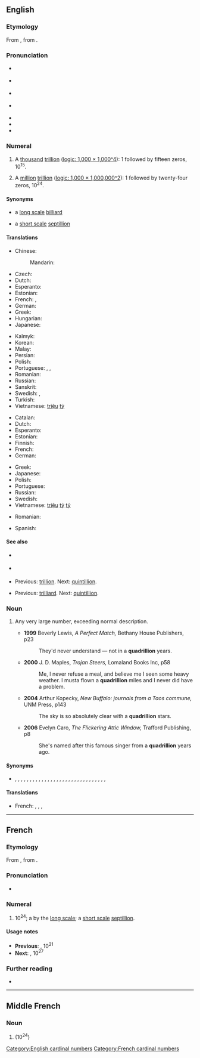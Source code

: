 {{also|Quadrillion}}
==English==
{{wikipedia|long and short scales}}

===Etymology===
From {{etyl|fr|en}} {{m|fr|quadrillion}}, from {{confix|en|quadri|gloss1=four|illion}}.

===Pronunciation===
* {{a|US}} {{IPA|en|/kwɑˈdɹɪli.ən/|/kwɑˈdɹɪljən/}}
* {{a|AU|Scotland}} {{IPA|en|/kwɔˈdɹɪljən/}}
* {{a|NZ}} {{IPA|en|/kwɔˈdɹɘljɘn/}}
* {{a|UK|Ireland|South Africa}} {{IPA|en|/kwɒˈdɹɪljən/|/kwɒˈdʒɹɪljən/}} {{qualifier|the latter may be non-standard}}
* {{audio|en|en-us-quadrillion.ogg|Audio (US)}}
* {{audio|en|en-au-quadrillion.ogg|Audio (AU)}}
* {{rhymes|en|ɪljən}}

===Numeral===
{{head|en|numeral}}

# {{lb|en|US|modern British and Australian|[[w:Long and short scales|short scale]]}} A [[thousand]] [[trillion]] ([https://en.wikipedia.org/wiki/Long_and_short_scales#Comparison logic: 1,000 × 1,000^4]): 1 followed by fifteen zeros, 10<sup>15</sup>.
# {{lb|en|dated|UK|Australia|[[w:Long and short scales|long scale]]}} A [[million]] [[trillion]] ([https://en.wikipedia.org/wiki/Long_and_short_scales#Comparison logic: 1,000 × 1,000,000^2]): 1 followed by twenty-four zeros, 10<sup>24</sup>.

====Synonyms====
* {{sense|10<sup>15</sup>}} a [[w:Long and short scales|long scale]] [[billiard]]
* {{sense|10<sup>24</sup>}} a [[w:Long and short scales|short scale]] [[septillion]]

====Translations====
{{trans-top-also|a thousand trillion, 10<sup>15</sup>|billiard|id=10^15}}
* Chinese:
*: Mandarin: {{t|cmn|千万亿|}}
* Czech: {{t|cs|biliarda|f}}
* Dutch: {{t+|nl|biljard}}
* Esperanto: {{t+|eo|duiliardo}}
* Estonian: {{t|et|kvadriljon}}
* French: {{t+|fr|billiard|m}}, {{t+|fr|million de milliards|m}}
* German: {{t+|de|Billiarde}}
* Greek: {{t|el|τετρακισεκατομμύριο|n}}
* Hungarian: {{t|hu|billiárd}}
* Japanese: {{t|ja|千兆|tr=senchō}}
{{trans-mid}}
* Kalmyk: {{t|xal|тунмл}}
* Korean: {{t+|ko|천조}}
* Malay: {{t|ms|kuadrilion}}
* Persian: {{t|fa|کوادریلیون|tr=kuâdrilion}}
* Polish: {{t+|pl|biliard|m}}
* Portuguese: {{t+|pt|quatrilhão|m}}, {{t+|pt|quatrilião|m}}, {{t+|pt|quadrilhão|m}}
* Romanian: {{t+|ro|cvadrilion|n}}
* Russian: {{t+|ru|квадриллио́н|m}}
* Sanskrit: {{t+|sa|अन्त्य}}
* Swedish: {{t+|sv|biljard|c}}, {{t|sv|tusen biljoner|c-p}}
* Turkish: {{t+|tr|katrilyon}}
* Vietnamese: [[triệu]] [[tỷ]]
{{trans-bottom}}

{{trans-top-also|a million trillion, 10<sup>24</sup>|septillion|id=10^24}}
* Catalan: {{t+|ca|quadrilió}}
* Dutch: {{t+|nl|quadriljoen}}
* Esperanto: {{t|eo|kvariliono}}
* Estonian: {{t|et|septiljon}}
* Finnish: {{t+|fi|kvadriljoona}}
* French: {{t+|fr|quadrillion|m}}
* German: {{t+|de|Quadrillion|f}}
{{trans-mid}}
* Greek: {{t|el|[[επτάκις]] [[εκατομμύριο]]|n}}
* Japanese: {{t|ja|一秭|tr=isshi}}
* Polish: {{t+|pl|kwadrylion|m}}
* Portuguese: {{t+|pt|quatrilhão|m}}
* Russian: {{t+|ru|септиллио́н|m}}
* Swedish: {{t+|sv|kvadriljon|c}}
* Vietnamese: [[triệu]] [[tỷ]] [[tỷ]]
{{trans-bottom}}

{{checktrans-top}}
* Romanian: {{t-check|ro|Quadrilion|n}}
{{trans-mid}}
* Spanish: {{t+check|es|cuatrillón}}
{{trans-bottom}}

====See also====
* {{sense|10<sup>15</sup>}} {{l|en|peta-}}
* {{sense|10<sup>24</sup>}} {{l|en|yotta-}}
* {{sense|10<sup>15</sup>}} Previous: [[trillion]]. Next: [[quintillion]].
* {{sense|10<sup>24</sup>}} Previous: [[trilliard]]. Next: [[quintillion]].

===Noun===
{{en-noun}}

# {{lb|en|figuratively|slang|hyperbole}} Any very large number, exceeding normal description.
#* '''1999''' Beverly Lewis, ''A Perfect Match,'' Bethany House Publishers, p23
#*: They'd never understand — not in a '''quadrillion''' years.
#* '''2000''' J. D. Maples, ''Trojan Steers,'' Lomaland Books Inc, p58
#*: Me, I never refuse a meal, and believe me I seen some heavy weather. I musta flown a '''quadrillion''' miles and I never did have a problem.
#* '''2004''' Arthur Kopecky, ''New Buffalo: journals from a Taos commune,'' UNM Press, p143
#*: The sky is so absolutely clear with a '''quadrillion''' stars.
#* '''2006''' Evelyn Caro, ''The Flickering Attic Window,'' Trafford Publishing, p8
#*: She's named after this famous singer from a '''quadrillion''' years ago.

====Synonyms====
* {{sense|any very large number}} {{l|en|bajillion}}, {{l|en|bazillion}}, {{l|en|billion}}, {{l|en|dillion}}, {{l|en|fantillion}}, {{l|en|gadzillion}}, {{l|en|gagillion}}, {{l|en|gajillion}}, {{l|en|gazillion}}, {{l|en|godzillion}}, {{l|en|googillion}}, {{l|en|grillion}}, {{l|en|hojillion}}, {{l|en|hundred and one}}, {{l|en|infillion}}, {{l|en|jillion}}, {{l|en|kabillion}}, {{l|en|kajillion}}, {{l|en|katrillion}}, {{l|en|killion}}, {{l|en|kazillion}}, {{l|en|million}}, {{l|en|million and one}}, {{l|en|quintillion}}, {{l|en|robillion}}, {{l|en|skillion}}, {{l|en|squidillion}}, {{l|en|squillion}}, {{l|en|thousand and one}}, {{l|en|trillion}}, {{l|en|umptillion}}, {{l|en|zillion}}

====Translations====
{{trans-top|any very large number}}
* French: {{t+|fr|milliard|m}}, {{t+|fr|milliards|m-p}}, {{t+|fr|million|m}}, {{t+|fr|millions|m-p}}
{{trans-mid}}
{{trans-bottom}}

[[Category:English cardinal numbers]]

----

==French==

===Etymology===
From {{inh|fr|frm|quadrillion}}, from {{confix|fr|quadri|t1=four|illion}}.

===Pronunciation===
* {{fr-IPA|qwadrilion}}

===Numeral===
{{head|fr|numeral}}

# 10<sup>24</sup>; a {{l|en|quadrillion}} by the [[w:Long and short scales|long scale]]; a [[w:Long and short scales|short scale]] [[septillion]].

====Usage notes====
* '''Previous''': {{l|fr|trilliard}}, 10<sup>21</sup>
* '''Next''': {{l|fr|quadrilliard}}, 10<sup>27</sup>

===Further reading===
* {{R:TLFi}}

[[Category:French cardinal numbers]]

----

==Middle French==

===Noun===
{{frm-noun|m}}

# {{l|en|quadrillion}} (10<sup>24</sup>)